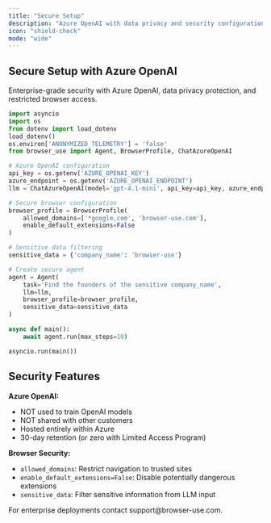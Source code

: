 ```yaml
---
title: "Secure Setup"
description: "Azure OpenAI with data privacy and security configuration."
icon: "shield-check"
mode: "wide"
---
```


## Secure Setup with Azure OpenAI

Enterprise-grade security with Azure OpenAI, data privacy protection, and restricted browser access.

```python
import asyncio
import os
from dotenv import load_dotenv
load_dotenv()
os.environ['ANONYMIZED_TELEMETRY'] = 'false'
from browser_use import Agent, BrowserProfile, ChatAzureOpenAI

# Azure OpenAI configuration
api_key = os.getenv('AZURE_OPENAI_KEY')
azure_endpoint = os.getenv('AZURE_OPENAI_ENDPOINT')
llm = ChatAzureOpenAI(model='gpt-4.1-mini', api_key=api_key, azure_endpoint=azure_endpoint)

# Secure browser configuration
browser_profile = BrowserProfile(
    allowed_domains=['*google.com', 'browser-use.com'], 
    enable_default_extensions=False
)

# Sensitive data filtering
sensitive_data = {'company_name': 'browser-use'}

# Create secure agent
agent = Agent(
    task='Find the founders of the sensitive company_name',
    llm=llm,
    browser_profile=browser_profile,
    sensitive_data=sensitive_data
)

async def main():
    await agent.run(max_steps=10)

asyncio.run(main())
```

## Security Features

**Azure OpenAI:**
- NOT used to train OpenAI models
- NOT shared with other customers  
- Hosted entirely within Azure
- 30-day retention (or zero with Limited Access Program)

**Browser Security:**
- `allowed_domains`: Restrict navigation to trusted sites
- `enable_default_extensions=False`: Disable potentially dangerous extensions
- `sensitive_data`: Filter sensitive information from LLM input



<Note>
For enterprise deployments contact support@browser-use.com.
</Note>
